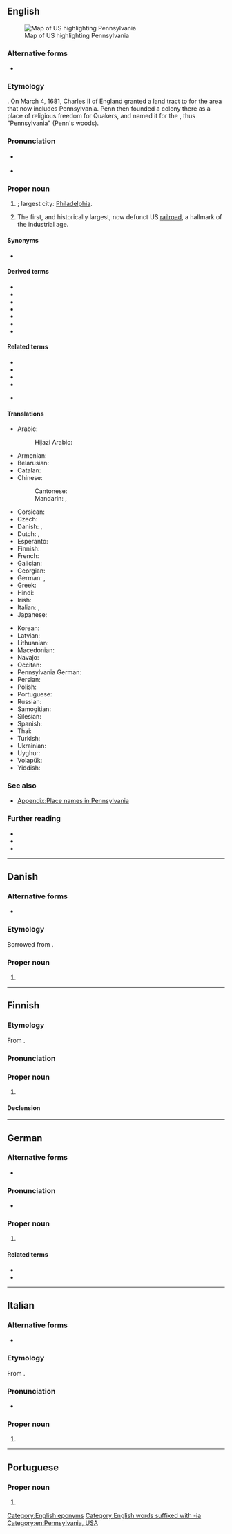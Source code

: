 {{also|Pennsylvânia}}
==English==
{{wikipedia|lang=en|dab=Pennsylvania (disambiguation)|Pennsylvania}}
[[Image:Map of USA highlighting Pennsylvania.png|thumb|right|Map of US highlighting Pennsylvania]]

===Alternative forms===
* {{l|en|Pensylvania}}

===Etymology===
{{af|en|Penn|sylvan|-ia|gloss1=William Penn|gloss2=woods|gloss3=land}}.
On March 4, 1681, Charles II of England granted a land tract to {{w|lang=en|William Penn}} for the area that now includes Pennsylvania. Penn then founded a colony there as a place of religious freedom for Quakers, and named it for the {{etyl|la|en}} {{m|la|[[sylva]], [[silva]]|gloss=meaning "wood"}}, thus "Pennsylvania" (Penn's woods).

===Pronunciation===
* {{a|UK|US}} {{IPA|en|/ˌpɛnsɪlˈveɪni.ə/|/ˌpɛnsɪlˈveɪnjə/}}
* {{audio|en|en-us-Pennsylvania.ogg|Audio (US)}}
*: {{rhymes|en|eɪniə}}

===Proper noun===
{{en-proper noun}}

# {{place|en|state|c/USA|capital=Harrisburg}}; largest city: [[Philadelphia]].
# The first, and historically largest, now defunct US [[railroad]], a hallmark of the industrial age.

====Synonyms====
* {{sense|US state}} {{l|en|PA}}

====Derived terms====
{{der-top}}
* {{l|en|PA}}
* {{l|en|Penn Station}}
* {{l|en|Pennsylvanian}}
* {{l|en|Pennsylvania Avenue}}
* {{l|en|Pennsylvania barn}}
* {{l|en|Pennsylvania rifle}}
* {{l|en|Pennsylvania sedge}}
{{der-bottom}}

====Related terms====
{{rel-top}}
* {{l|en|Pittsylvania}}
* {{l|en|Spotsylvania}}
* {{l|en|Transylvania}}
* {{l|en|Sylvania}}
* {{l|en|sylvan}} {{q|see for more terms}}
{{rel-bottom}}

====Translations====
{{trans-top|US state}}
* Arabic: {{t|ar|بِنْسِيلْفَانِيَا|f|tr=binsilfāniyā}}
*: Hijazi Arabic: {{t|acw|پِنْسِلْڤينْيا|f|tr=pinsilvēnya}}
* Armenian: {{t|hy|Փենսիլվանիա}}
* Belarusian: {{t|be|Пенсільванія}}
* Catalan: {{t|ca|Pennsilvània|f}}
* Chinese:
*: Cantonese: {{t|yue|賓州}}
*: Mandarin: {{t+|cmn|賓夕法尼亞}}, {{t+|cmn|宾夕法尼亚|tr=Bīnxīfǎníyà}}
* Corsican: {{t|co|Pennsylvania|f}}
* Czech: {{t+|cs|Pensylvánie|f}}
* Danish: {{t|da|Pennsylvania}}, {{t|da|Pennsylvanien}} {{qualifier|archaic}}
* Dutch: {{t|nl|Pennsylvania|n}}, {{qualifier|archaic}} {{t+|nl|Pennsylvanië|n}}
* Esperanto: {{t|eo|Pensilvanio}}
* Finnish: {{t+|fi|Pennsylvania}}
* French: {{t+|fr|Pennsylvanie}}
* Galician: {{t+|gl|Pensilvania|f}}
* Georgian: {{t|ka|პენსილვანია}}
* German: {{t|de|Pennsylvanien}}, {{t+|de|Pennsylvania}}
* Greek: {{t+|el|Πενσυλβάνια|f}}
* Hindi: {{t|hi|पेन्सिलवेनिया}}
* Irish: {{t|ga|Peinnsiolváin|alt=an Pheinnsiolváin|f}}
* Italian: {{t+|it|Pennsylvania|f}}, {{t|it|Pensilvania|f}}
* Japanese: {{t|ja|ペンシルベニア|tr=Penshirubenia}}
{{trans-mid}}
* Korean: {{t|ko|^펜실베이니아}}
* Latvian: {{t|lv|Pensilvānija|f}}
* Lithuanian: {{t|lt|Pensilvanija|f}}
* Macedonian: {{t|mk|Пенсилванија|f}}
* Navajo: {{t|nv|Beeʼeldíílsání Hahoodzo}}
* Occitan: {{t+|oc|Pensilvània|f}}
* Pennsylvania German: {{t|pdc|Pennsilfaani}}
* Persian: {{t+|fa|پنسیلوانیا}}
* Polish: {{t+|pl|Pensylwania|f}}
* Portuguese: {{t+|pt|Pensilvânia|f}}
* Russian: {{t+|ru|Пенсильва́ния|f}}
* Samogitian: {{t|sgs|Pensėlvanėjė}}
* Silesian: {{t|szl|Pynsylwańijo}}
* Spanish: {{t+|es|Pensilvania|f}}
* Thai: {{t|th|เพนซิลเวเนีย}}
* Turkish: {{t|tr|Pensilvanya}}
* Ukrainian: {{t|uk|Пенсильванія}}
* Uyghur: {{t|ug|پېنسىلۋانىيە}}
* Volapük: {{t+|vo|Pensülvän}}
* Yiddish: {{t|yi|פּענסילווייניע}}
{{trans-bottom}}

{{trans-top|railroad}}
{{trans-mid}}
{{trans-bottom}}

===See also===
* [[Appendix:Place names in Pennsylvania]]

===Further reading===
* {{pedialite|lang=en}}
* {{pedialite|lang=en|William Penn}}
* {{pedialite|lang=en|Pennsylvania Railroad}}

[[Category:English eponyms]]
[[Category:English words suffixed with -ia]]
[[Category:en:Pennsylvania, USA]]

----

==Danish==
{{wikipedia|lang=da}}

===Alternative forms===
* {{l|da|Pennsylvanien}}

===Etymology===
Borrowed from {{bor|da|en|Pennsylvania}}.

===Proper noun===
{{head|da|proper noun|genitive|Pennsylvanias}}

# {{place|da|state|c/USA|t1=Pennsylvania}}

----

==Finnish==

===Etymology===
From {{bor|fi|en|Pennsylvania}}.

===Pronunciation===
{{fi-pronunciation|pensilveinia|pensylveinia}}

===Proper noun===
{{fi-noun|proper=true}}

# {{place|fi|state|c/USA|t1=Pennsylvania}}

====Declension====
{{fi-decl-kala|n=sg|Pennsylvani|||a}}

----

==German==

===Alternative forms===
* {{l|de|Pennsylvanien}} {{q|dated to archaic}}

===Pronunciation===
* {{IPA|de|/ˌpɛn.sɪlˈvɛɪ̯.ni̯a/|/-ˈveː-/}}

===Proper noun===
{{de-proper noun|n}}

# {{l|en|Pennsylvania}}

====Related terms====
* {{l|de|Pennsylvanier}}
* {{l|de|pennsylvanisch}}

----

==Italian==
{{wikipedia|lang=it}}

===Alternative forms===
* {{l|it|Pensilvania}}

===Etymology===
From {{bor|it|en|Pennsylvania}}.

===Pronunciation===
* {{it-IPA|pensilvania}}

===Proper noun===
{{it-proper noun|f}}

# {{place|it|state|c/United States|t1=Pennsylvania}}
----

==Portuguese==

===Proper noun===
{{pt-proper noun|f}}

# {{alternative spelling of|pt|Pensilvânia}}
